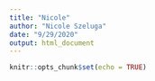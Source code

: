```yaml
---
title: "Nicole"
author: "Nicole Szeluga"
date: "9/29/2020"
output: html_document
---
```


```r
knitr::opts_chunk$set(echo = TRUE)
```


